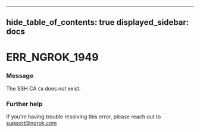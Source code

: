 

---
hide_table_of_contents: true
displayed_sidebar: docs
---


# ERR_NGROK_1949

### Message
The SSH CA `CA` does not exist.

<ErrorDetails error="err_ngrok_1949" />



### Further help
If you're having trouble resolving this error, please reach out to [support@ngrok.com](mailto:support@ngrok.com?subject=Help%20with%20ERR_NGROK_1949)

